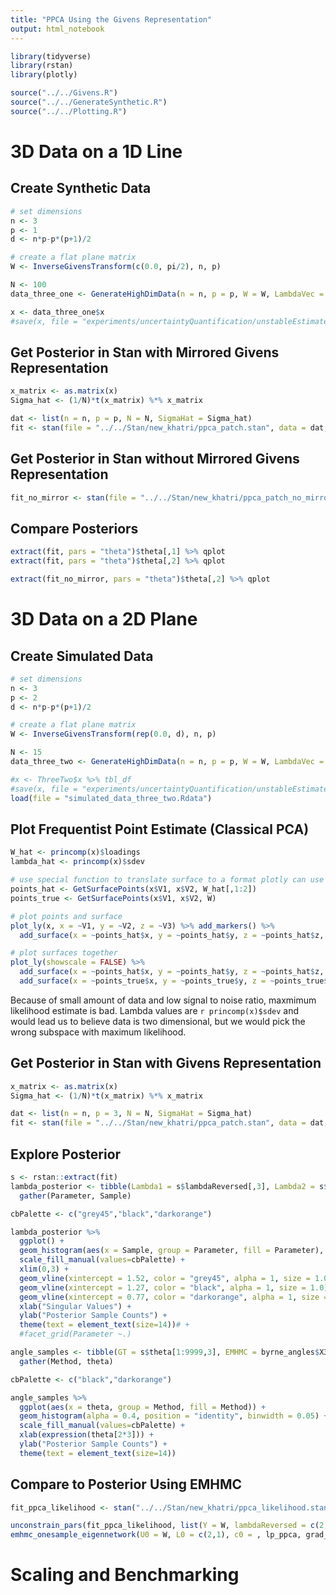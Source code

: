 ```yaml
---
title: "PPCA Using the Givens Representation"
output: html_notebook
---
```


```r
library(tidyverse)
library(rstan)
library(plotly)

source("../../Givens.R")
source("../../GenerateSynthetic.R")
source("../../Plotting.R")
```

# 3D Data on a 1D Line

## Create Synthetic Data

```r
# set dimensions
n <- 3
p <- 1
d <- n*p-p*(p+1)/2

# create a flat plane matrix
W <- InverseGivensTransform(c(0.0, pi/2), n, p)

N <- 100
data_three_one <- GenerateHighDimData(n = n, p = p, W = W, LambdaVec = c(2), sd = 1.0, N = N)

x <- data_three_one$x
#save(x, file = "experiments/uncertaintyQuantification/unstableEstimate.Rdata")
```

## Get Posterior in Stan with Mirrored Givens Representation

```r
x_matrix <- as.matrix(x)
Sigma_hat <- (1/N)*t(x_matrix) %*% x_matrix

dat <- list(n = n, p = p, N = N, SigmaHat = Sigma_hat)
fit <- stan(file = "../../Stan/new_khatri/ppca_patch.stan", data = dat, chains = 1, iter = 1e4)
```

## Get Posterior in Stan without Mirrored Givens Representation

```r
fit_no_mirror <- stan(file = "../../Stan/new_khatri/ppca_patch_no_mirror.stan", data = dat, chains = 1, iter = 1e4)
```

## Compare Posteriors

```r
extract(fit, pars = "theta")$theta[,1] %>% qplot
extract(fit, pars = "theta")$theta[,2] %>% qplot

extract(fit_no_mirror, pars = "theta")$theta[,2] %>% qplot
```


# 3D Data on a 2D Plane

## Create Simulated Data

```r
# set dimensions
n <- 3
p <- 2
d <- n*p-p*(p+1)/2

# create a flat plane matrix
W <- InverseGivensTransform(rep(0.0, d), n, p)

N <- 15
data_three_two <- GenerateHighDimData(n = n, p = p, W = W, LambdaVec = c(2,1), sd = 1.0, N = N)

#x <- ThreeTwo$x %>% tbl_df
#save(x, file = "experiments/uncertaintyQuantification/unstableEstimate.Rdata")
load(file = "simulated_data_three_two.Rdata")
```

## Plot Frequentist Point Estimate (Classical PCA)

```r
W_hat <- princomp(x)$loadings
lambda_hat <- princomp(x)$sdev

# use special function to translate surface to a format plotly can use
points_hat <- GetSurfacePoints(x$V1, x$V2, W_hat[,1:2])
points_true <- GetSurfacePoints(x$V1, x$V2, W)

# plot points and surface
plot_ly(x, x = ~V1, y = ~V2, z = ~V3) %>% add_markers() %>%
  add_surface(x = ~points_hat$x, y = ~points_hat$y, z = ~points_hat$z, opacity = 0.98, colorscale = list("black", "orange"))

# plot surfaces together
plot_ly(showscale = FALSE) %>%
  add_surface(x = ~points_hat$x, y = ~points_hat$y, z = ~points_hat$z, opacity = 0.98) %>%
  add_surface(x = ~points_true$x, y = ~points_true$y, z = ~points_true$z)
```

Because of small amount of data and low signal to noise ratio, maxmimum likelihood estimate is bad. Lambda values are `r princomp(x)$sdev` and would lead us to believe data is two dimensional, but we would pick the wrong subspace with maximum likelihood.

## Get Posterior in Stan with Givens Representation

```r
x_matrix <- as.matrix(x)
Sigma_hat <- (1/N)*t(x_matrix) %*% x_matrix

dat <- list(n = n, p = 3, N = N, SigmaHat = Sigma_hat)
fit <- stan(file = "../../Stan/new_khatri/ppca_patch.stan", data = dat, chains = 1, iter = 1e4)
```

## Explore Posterior

```r
s <- rstan::extract(fit)
lambda_posterior <- tibble(Lambda1 = s$lambdaReversed[,3], Lambda2 = s$lambdaReversed[,2], Lambda3 = s$lambdaReversed[,1]) %>%
  gather(Parameter, Sample)

cbPalette <- c("grey45","black","darkorange")

lambda_posterior %>%
  ggplot() +
  geom_histogram(aes(x = Sample, group = Parameter, fill = Parameter), alpha = 0.4, position = "identity", binwidth = 0.05) +
  scale_fill_manual(values=cbPalette) +
  xlim(0,3) +
  geom_vline(xintercept = 1.52, color = "grey45", alpha = 1, size = 1.0) +
  geom_vline(xintercept = 1.27, color = "black", alpha = 1, size = 1.0) +
  geom_vline(xintercept = 0.77, color = "darkorange", alpha = 1, size = 1.0) +
  xlab("Singular Values") +
  ylab("Posterior Sample Counts") +
  theme(text = element_text(size=14))# +
  #facet_grid(Parameter ~.)
```

```r
angle_samples <- tibble(GT = s$theta[1:9999,3], EMHMC = byrne_angles$X3*pi/2) %>%
  gather(Method, theta)

cbPalette <- c("black","darkorange")

angle_samples %>%
  ggplot(aes(x = theta, group = Method, fill = Method)) +
  geom_histogram(alpha = 0.4, position = "identity", binwidth = 0.05) +
  scale_fill_manual(values=cbPalette) +
  xlab(expression(theta[2*3])) +
  ylab("Posterior Sample Counts") +
  theme(text = element_text(size=14))
```

## Compare to Posterior Using EMHMC

```r
fit_ppca_likelihood <- stan("../../Stan/new_khatri/ppca_likelihood.stan", data = dat, chains = 1, iter = 1)

unconstrain_pars(fit_ppca_likelihood, list(Y = W, lambdaReversed = c(2,1), sigmaSq = 1.0))
emhmc_onesample_eigennetwork(U0 = W, L0 = c(2,1), c0 = , lp_ppca, grad_lp_ppca, h = , nsteps = 20)
```


# Scaling and Benchmarking

